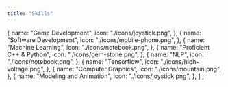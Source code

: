 ```yaml
---
title: "Skills"
---
```


  {
    name: "Game Development",
    icon: "./icons/joystick.png",
  },
  {
    name: "Software Development",
    icon: "./icons/mobile-phone.png",
  },
  {
    name: "Machine Learning",
    icon: "./icons/notebook.png",
  },
  {
    name: "Proficient C++ & Python",
    icon: "./icons/gem-stone.png",
  },
  {
    name: "NLP",
    icon: "./icons/notebook.png",
  },
  {
    name: "Tensorflow",
    icon: "./icons/high-voltage.png",
  },
  {
    name: "Computer Graphics",
    icon: "./icons/mountain.png",
  },
  {
    name: "Modeling and Animation",
    icon: "./icons/joystick.png",
  },
]
;
